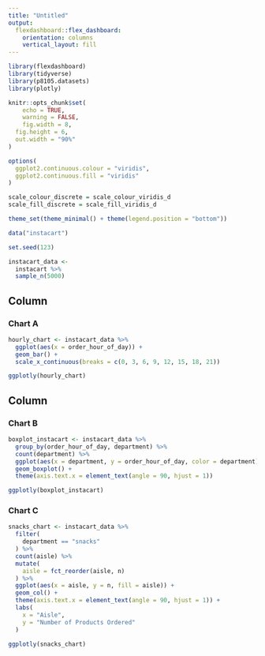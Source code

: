 ```yaml
---
title: "Untitled"
output: 
  flexdashboard::flex_dashboard:
    orientation: columns
    vertical_layout: fill
---
```


```r
library(flexdashboard)
library(tidyverse)
library(p8105.datasets)
library(plotly)
```

```r
knitr::opts_chunk$set(
	echo = TRUE,
	warning = FALSE,
	fig.width = 8, 
  fig.height = 6,
  out.width = "90%"
)

options(
  ggplot2.continuous.colour = "viridis",
  ggplot2.continuous.fill = "viridis"
)

scale_colour_discrete = scale_colour_viridis_d
scale_fill_discrete = scale_fill_viridis_d

theme_set(theme_minimal() + theme(legend.position = "bottom"))
```

```r
data("instacart")

set.seed(123)

instacart_data <-
  instacart %>% 
  sample_n(5000)
```


Column {data-width=650}
-----------------------------------------------------------------------

### Chart A

```r
hourly_chart <- instacart_data %>% 
  ggplot(aes(x = order_hour_of_day)) +
  geom_bar() +
  scale_x_continuous(breaks = c(0, 3, 6, 9, 12, 15, 18, 21))

ggplotly(hourly_chart)
```

Column {data-width=350}
-----------------------------------------------------------------------

### Chart B

```r
boxplot_instacart <- instacart_data %>% 
  group_by(order_hour_of_day, department) %>% 
  count(department) %>% 
  ggplot(aes(x = department, y = order_hour_of_day, color = department)) + 
  geom_boxplot() +
  theme(axis.text.x = element_text(angle = 90, hjust = 1))

ggplotly(boxplot_instacart)
```

### Chart C

```r
snacks_chart <- instacart_data %>% 
  filter(
    department == "snacks"
  ) %>%
  count(aisle) %>% 
  mutate(
    aisle = fct_reorder(aisle, n)
  ) %>% 
  ggplot(aes(x = aisle, y = n, fill = aisle)) +
  geom_col() +
  theme(axis.text.x = element_text(angle = 90, hjust = 1)) +
  labs(
    x = "Aisle",
    y = "Number of Products Ordered" 
  ) 

ggplotly(snacks_chart)
```

